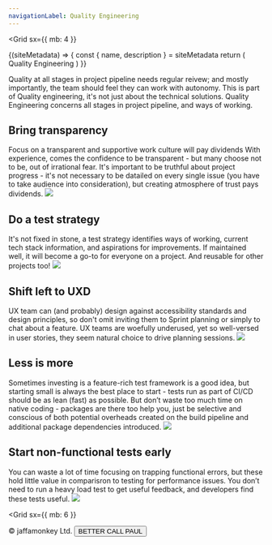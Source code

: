 ```yaml
---
navigationLabel: Quality Engineering
---
```

<Grid
  sx={{
    mb: 4
  }}
>

<SiteMetaData>
  {(siteMetadata) => {
    const { name, description } = siteMetadata
    return (
      <Fragment>
        <Heading variant="styles.h1">Quality Engineering</Heading>
      </Fragment>
    )
  }}
</SiteMetaData>

Quality at all stages in project pipeline needs regular reivew; and mostly importantly, the team should feel they can work with autonomy.  This is part of Quality engineering, it's not just about the technical solutions. Quality Engineering concerns all stages in project pipeline, and ways of working.

</Grid>
<Divider/>

## Bring transparency
<Divider/>
<Message variant='secondary' mb={1}>Focus on a transparent and supportive work culture will pay dividends</Message>
<Divider/>
<Flex> 
<Box sx={{ flex: '1 1 auto' }}>
With experience, comes the confidence to be transparent - but many choose not to be, out of irrational fear. It's important to be truthful about project progress - it's not necessary to be datailed on every single issue (you have to take audience into consideration), but creating atmosphere of trust pays dividends.
</Box>
<Box>
<Image src="https://raw.githubusercontent.com/jaffamonkey/gatsby-theme-terminal/main/static/images/arrows.png" />
</Box>
</Flex>

## Do a test strategy
<Divider/>
<Flex> 
<Box sx={{ flex: '1 1 auto' }}>
It's not fixed in stone, a test strategy identifies ways of working, current tech stack information, and aspirations for improvements. If maintained well, it will become a go-to for everyone on a project. And reusable for other projects too!
</Box>
<Box>
<Image src="https://raw.githubusercontent.com/jaffamonkey/gatsby-theme-terminal/main/static/images/strategy.png" />
  </Box>
</Flex>

## Shift left to UXD
<Divider/>
<Flex> 
<Box sx={{ flex: '1 1 auto' }}>
UX team can (and probably) design against accessibility standards and design principles, so don't omit inviting them to Sprint planning or simply to chat about a feature. UX teams are woefully underused, yet so well-versed in user stories, they seem natural choice to drive planning sessions.
</Box>
<Box>
<Image src="https://raw.githubusercontent.com/jaffamonkey/gatsby-theme-terminal/main/static/images/shiftleft2.png" />
</Box>
</Flex>

## Less is more
<Divider/>
<Flex> 
<Box sx={{ flex: '1 1 auto' }}>
Sometimes investing is a feature-rich test framework is a good idea, but starting small is always the best place to start - tests run as part of CI/CD should be as lean (fast) as possible. But don’t waste too much time on native coding - packages are there too help you, just be selective and conscious of both potential overheads created on the build pipeline and additional package dependencies introduced.
</Box>
<Box>
<Image src="https://raw.githubusercontent.com/jaffamonkey/gatsby-theme-terminal/main/static/images/blah.png" />
</Box>
</Flex>

## Start non-functional tests early
<Divider/>
<Flex> 
<Box sx={{ flex: '1 1 auto' }}>
You can  waste a lot of time focusing on trapping functional errors, but these hold little value in comparisron to testing for performance issues. You don’t need to run a heavy load test to get useful feedback, and developers find these tests useful.
</Box>
<Box>
<Image src="https://raw.githubusercontent.com/jaffamonkey/gatsby-theme-terminal/main/static/images/nfr.png" />
</Box>
</Flex>

<Grid
  sx={{
    mb: 6
  }}
>
<Box p={4}>
&copy; jaffamonkey Ltd.
<Button variant='success'>BETTER CALL PAUL</Button>
</Box>
</Grid>